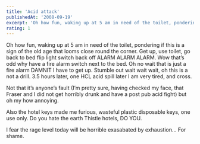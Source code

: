 ```yaml
---
title: 'Acid attack'
publishedAt: '2008-09-19'
excerpt: 'Oh how fun, waking up at 5 am in need of the toilet, pondering if this is a sign of the old age that looms close round the corner. Get up, use toilet, go back to bed flip light switch back off ALARM ALARM ALARM. Wow that’s odd why have a fire alarm switch next to the bed. Oh no wait that is just a fire alarm DAMNIT I have to get up. Stumble out wait wait wait, oh this is a not a drill. 3.5 hours later, one HCL acid spill later I am very tired, and cross.'
rating: 1
---
```

Oh how fun, waking up at 5 am in need of the toilet, pondering if this is a sign of the old age that looms close round the corner. Get up, use toilet, go back to bed flip light switch back off ALARM ALARM ALARM. Wow that’s odd why have a fire alarm switch next to the bed. Oh no wait that is just a fire alarm DAMNIT I have to get up. Stumble out wait wait wait, oh this is a not a drill. 3.5 hours later, one HCL acid spill later I am very tired, and cross.

Not that it’s anyone’s fault (I’m pretty sure, having checked my face, that Fraser and I did not get horribly drunk and have a post pub acid fight) but oh my how annoying.

Also the hotel keys made me furious, wasteful plastic disposable keys, one use only. Do you hate the earth Thistle hotels, DO YOU.

I fear the rage level today will be horrible exasabated by exhaustion… For shame.
